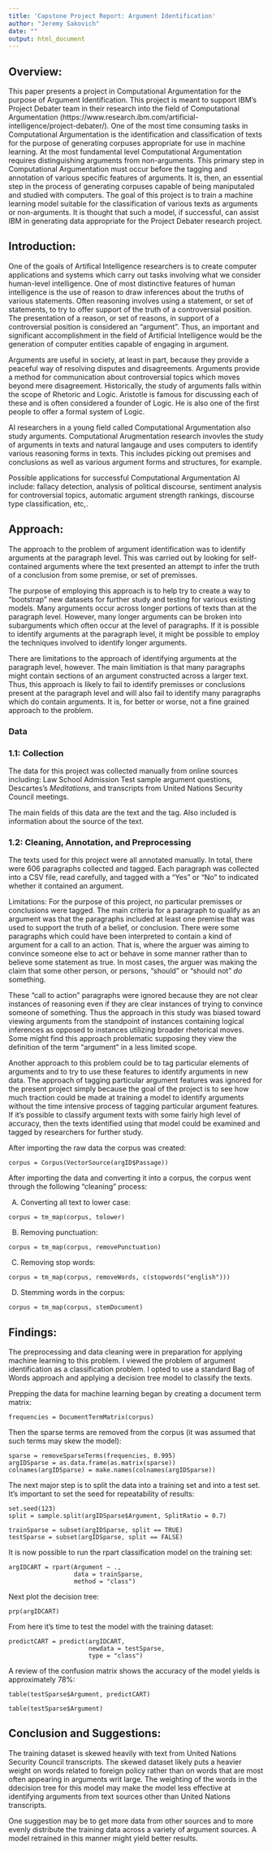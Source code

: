```yaml
---
title: 'Capstone Project Report: Argument Identification'
author: "Jeremy Sakovich"
date: ""
output: html_document
---
```


## Overview:

This paper presents a project in Computational Argumentation for the purpose of Argument Identification. This project is meant to support IBM's Project Debater team in their research into the field of Computational Argumentation (https://www.research.ibm.com/artificial-intelligence/project-debater/). One of the most time consuming tasks in Computational Argumentation is the identification and classification of texts for the purpose of generating corpuses appropriate for use in machine learning. At the most fundamental level Computational Argumentation requires distinguishing arguments from non-arguments. This primary step in Computational Argumentation must occur before the tagging and annotation of various specific features of arguments. It is, then, an essential step in the process of generating corpuses capable of being maniputaled and studied with computers. The goal of this project is to train a machine learning model suitable for the classification of various texts as arguments or non-arguments. It is thought that such a model, if successful, can assist IBM in generating data appropriate for the Project Debater research project.

## Introduction:

One of the goals of Artifical Intelligence researchers is to create computer applications and systems which carry out tasks involving what we consider human-level intelligence. One of most distinctive features of human intelligence is the use of reason to draw inferences about the truths of various statements. Often reasoning involves using a statement, or set of statements, to try to offer support of the truth of a controversial position. The presentation of a reason, or set of reasons, in support of a controversial position is considered an "argument". Thus, an important and significant accomplishment in the field of Artificial Intelligence would be the generation of computer entities capable of engaging in argument.

Arguments are useful in society, at least in part, because they provide a peaceful way of resolving disputes and disagreements. Arguments provide a method for communication about controversial topics which moves beyond mere disagreement. Historically, the study of arguments falls within the scope of Rhetoric and Logic. Aristotle is famous for discussing each of these and is often considered a founder of Logic. He is also one of the first people to offer a formal system of Logic. 

AI researchers in a young field called Computational Argumentation also study arguments. Computational Arugmentation research invovles the study of arguments in texts and natural langauge and uses computers to identify various reasoning forms in texts. This includes picking out premises and conclusions as well as various argument forms and structures, for example.

Possible applications for successful Computational Argumentation AI include: fallacy detection, analysis of political discourse, sentiment analysis for controversial topics, automatic argument strength rankings, discourse type classification, etc,.

## Approach: 

The approach to the problem of argument identification was to identify arguments at the paragraph level. This was carried out by looking for self-contained arguments where the text presented an attempt to infer the truth of a conclusion from some premise, or set of premisses. 

The purpose of employing this approach is to help try to create a way to "bootstrap" new datasets for further study and testing for various existing models. Many arguments occur across longer portions of texts than at the paragraph level. However, many longer arguments can be broken into subarguments which often occur at the level of paragraphs. If it is possible to identify arguments at the paragraph level, it might be possible to employ the techniques involved to identify longer arguments. 

There are limitations to the approach of identifying arguments at the paragraph level, however. The main limitiation is that many paragraphs might contain sections of an argument constructed across a larger text. Thus, this approach is likely to fail to identify premisses or conclusions present at the paragraph level and will also fail to identify many paragraphs which do contain arguments. It is, for better or worse, not a fine grained approach to the problem.     

### Data 

### 1.1: Collection

The data for this project was collected manually from online sources including: Law School Admission Test sample argument questions, Descartes's *Meditations*, and transcripts from United Nations Security Council meetings. 

The main fields of this data are the text and the tag. Also included is information about the source of the text.

### 1.2: Cleaning, Annotation, and Preprocessing

The texts used for this project were all annotated manually. In total, there were 606 paragraphs collected and tagged. Each paragraph was collected into a CSV file, read carefully, and tagged with a "Yes" or "No" to indicated whether it contained an argument. 

Limitations: For the purpose of this project, no particular premisses or conclusions were tagged. The main criteria for a paragraph to qualify as an argument was that the paragraphs included at least one premise that was used to support the truth of a belief, or conclusion. There were some paragraphs which could have been interpreted to contain a kind of argument for a call to an action. That is, where the arguer was aiming to convince someone else to act or behave in some manner rather than to believe some statement as true. In most cases, the arguer was making the claim that some other person, or persons, "should" or "should not" *do* something.

These "call to action" paragraphs were ignored because they are not clear instances of reasoning even if they are clear instances of trying to convince someone of something. Thus the approach in this study was biased toward viewing arguments from the standpoint of instances containing logical inferences as opposed to instances utilizing broader rhetorical moves. Some might find this approach problematic supposing they view the definition of the term "argument" in a less limited scope.

Another approach to this problem could be to tag particular elements of arguments and to try to use these features to identify arguments in new data. The approach of tagging particular argument features was ignored for the present project simply because the goal of the project is to see how much traction could be made at training a model to identify arguments without the time intensive process of tagging particular argument features. If it's possible to classify argument texts with some fairly high level of accuracy, then the texts identified using that model could be examined and tagged by researchers for further study. 

After importing the raw data the corpus was created:

``` 
corpus = Corpus(VectorSource(argID$Passage))  
```

After importing the data and converting it into a corpus, the corpus went through the following "cleaning" process:

A) Converting all text to lower case:

``` 
corpus = tm_map(corpus, tolower) 
```

B) Removing punctuation:

```
corpus = tm_map(corpus, removePunctuation)
```

C) Removing stop words:

``` 
corpus = tm_map(corpus, removeWords, c(stopwords("english")))
```

D) Stemming words in the corpus:

``` 
corpus = tm_map(corpus, stemDocument) 
```

## Findings:

The preprocessing and data cleaning were in preparation for applying machine learning to this problem. I viewed the problem of argument identification as a classification problem. I opted to use a standard Bag of Words approach and applying a decision tree model to classify the texts. 

Prepping the data for machine learning began by creating a document term matrix:

``` 
frequencies = DocumentTermMatrix(corpus) 
```

Then the sparse terms are removed from the corpus (it was assumed that such terms may skew the model):

```
sparse = removeSparseTerms(frequencies, 0.995)
argIDSparse = as.data.frame(as.matrix(sparse))
colnames(argIDSparse) = make.names(colnames(argIDSparse))
```

The next major step is to split the data into a training set and into a test set. It's important to set the seed for repeatability of results:

```
set.seed(123)
split = sample.split(argIDSparse$Argument, SplitRatio = 0.7)

trainSparse = subset(argIDSparse, split == TRUE)
testSparse = subset(argIDSparse, split == FALSE)
```

It is now possible to run the rpart classification model on the training set:

```
argIDCART = rpart(Argument ~ ., 
                  data = trainSparse, 
                  method = "class")
```

Next plot the decision tree:
 
```
prp(argIDCART) 

```

From here it's time to test the model with the training dataset: 

```
predictCART = predict(argIDCART, 
                      newdata = testSparse, 
                      type = "class")
```

A review of the confusion matrix shows the accuracy of the model yields is approximately 78%:

```
table(testSparse$Argument, predictCART)

table(testSparse$Argument)
```

## Conclusion and Suggestions:

The training dataset is skewed heavily with text from United Nations Security Council transcripts. The skewed dataset likely puts a heavier weight on words related to foreign policy rather than on words that are most often appearing in arguments writ large. The weighting of the words in the ddecision tree for this model may make the model less effective at identifying arguments from text sources other than United Nations transcripts.  

One suggestion may be to get more data from other sources and to more evenly distribute the training data across a variety of argument sources. A model retrained in this manner might yield better results. 















